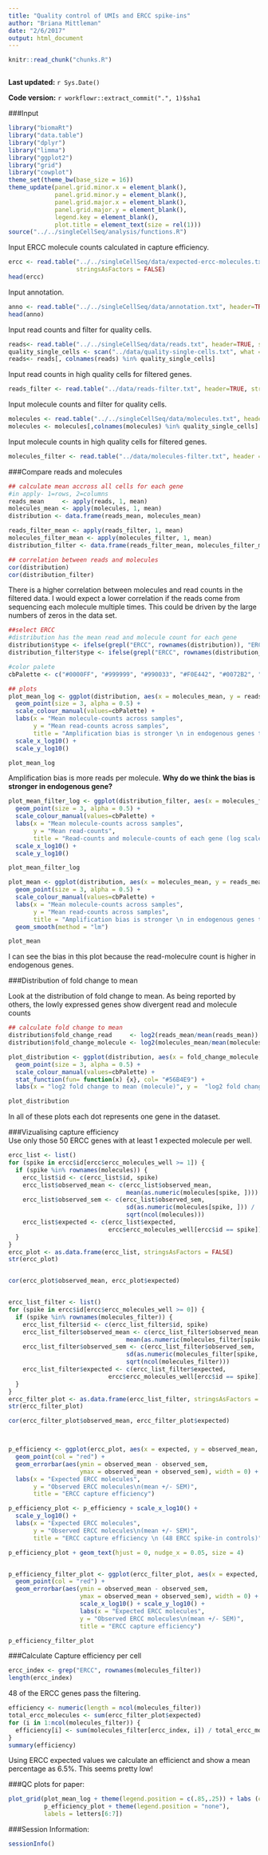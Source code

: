```yaml
---
title: "Quality control of UMIs and ERCC spike-ins"
author: "Briana Mittleman"
date: "2/6/2017"
output: html_document
---
```


```r
knitr::read_chunk("chunks.R")
```

```r
```

**Last updated:** `r Sys.Date()`

**Code version:** `r workflowr::extract_commit(".", 1)$sha1`

###Input
```r
library("biomaRt")
library("data.table")
library("dplyr")
library("limma")
library("ggplot2")
library("grid")
library("cowplot")
theme_set(theme_bw(base_size = 16))
theme_update(panel.grid.minor.x = element_blank(),
             panel.grid.minor.y = element_blank(),
             panel.grid.major.x = element_blank(),
             panel.grid.major.y = element_blank(),
             legend.key = element_blank(),
             plot.title = element_text(size = rel(1)))
source("../../singleCellSeq/analysis/functions.R")
```

Input ERCC molecule counts calculated in capture efficiency.  

```r
ercc <- read.table("../../singleCellSeq/data/expected-ercc-molecules.txt", header = TRUE,
                   stringsAsFactors = FALSE)
head(ercc)
```

Input annotation.  

```r
anno <- read.table("../../singleCellSeq/data/annotation.txt", header=TRUE, stringsAsFactors = FALSE)
head(anno)
```

Input read counts and filter for quality cells.  

```r
reads<- read.table("../../singleCellSeq/data/reads.txt", header=TRUE, stringsAsFactors = FALSE)
quality_single_cells <- scan("../data/quality-single-cells.txt", what = "character")
reads<- reads[, colnames(reads) %in% quality_single_cells]

```
Input read counts in high quality cells for filtered genes.    

```r
reads_filter <- read.table("../data/reads-filter.txt", header=TRUE, stringsAsFactors = FALSE)

```

Input molecule counts and filter for quality cells.  

```r
molecules <- read.table("../../singleCellSeq/data/molecules.txt", header=TRUE, stringsAsFactors = FALSE)
molecules <- molecules[,colnames(molecules) %in% quality_single_cells]
```

Input molecule counts in high quality cells for filtered genes.  

```r
molecules_filter <- read.table("../data/molecules-filter.txt", header = TRUE, stringsAsFactors = FALSE)
```

###Compare reads and molecules  

```r
## calculate mean accross all cells for each gene 
#in apply- 1=rows, 2=columns
reads_mean     <- apply(reads, 1, mean)
molecules_mean <- apply(molecules, 1, mean)
distribution <- data.frame(reads_mean, molecules_mean)

reads_filter_mean <- apply(reads_filter, 1, mean)
molecules_filter_mean <- apply(molecules_filter, 1, mean)
distribution_filter <- data.frame(reads_filter_mean, molecules_filter_mean)

## correlation between reads and molecules
cor(distribution)
cor(distribution_filter)
```
There is a higher correlation between molecules and read counts in the filtered data. I would expect a lower correlation if the reads come from sequencing each molecule multiple times. This could be driven by the large numbers of zeros in the data set. 

```r
##select ERCC
#distribution has the mean read and molecule count for each gene
distribution$type <- ifelse(grepl("ERCC", rownames(distribution)), "ERCC", "gene")
distribution_filter$type <- ifelse(grepl("ERCC", rownames(distribution_filter)), "ERCC", "gene")

#color palete
cbPalette <- c("#0000FF", "#999999", "#990033", "#F0E442", "#0072B2", "#D55E00", "#CC79A7", "#009E73")

## plots
plot_mean_log <- ggplot(distribution, aes(x = molecules_mean, y = reads_mean, col = type)) + 
  geom_point(size = 3, alpha = 0.5) +  
  scale_colour_manual(values=cbPalette) + 
  labs(x = "Mean molecule-counts across samples", 
       y = "Mean read-counts across samples", 
       title = "Amplification bias is stronger \n in endogenous genes than in ERCC spike-ins") + 
  scale_x_log10() + 
  scale_y_log10()

plot_mean_log
```
Amplification bias is more reads per molecule.  **Why do we think the bias is stronger in endogenous gene?**

```r
plot_mean_filter_log <- ggplot(distribution_filter, aes(x = molecules_filter_mean, y = reads_filter_mean, col = type)) + 
  geom_point(size = 3, alpha = 0.5) +  
  scale_colour_manual(values=cbPalette) + 
  labs(x = "Mean molecule-counts across samples", 
       y = "Mean read-counts", 
       title = "Read-counts and molecule-counts of each gene (log scale)") + 
  scale_x_log10() + 
  scale_y_log10()

plot_mean_filter_log
```

```r
plot_mean <- ggplot(distribution, aes(x = molecules_mean, y = reads_mean, col = type)) + 
  geom_point(size = 3, alpha = 0.5) +  
  scale_colour_manual(values=cbPalette) + 
  labs(x = "Mean molecule-counts across samples", 
       y = "Mean read-counts across samples", 
       title = "Amplification bias is stronger \n in endogenous genes than in ERCC spike-ins") +
  geom_smooth(method = "lm")

plot_mean
```

I can see the bias in this plot because the read-moleculre count is higher in endogenous genes.  

###Distribution of fold change to mean  

Look at the distribution of fold change to mean. As being reported by others, the lowly expressed genes show divergent read and molecule counts  

```r
## calculate fold change to mean
distribution$fold_change_read     <- log2(reads_mean/mean(reads_mean))
distribution$fold_change_molecule <- log2(molecules_mean/mean(molecules_mean))

plot_distribution <- ggplot(distribution, aes(x = fold_change_molecule, y = fold_change_read, col = type)) + 
  geom_point(size = 3, alpha = 0.5) + 
  scale_colour_manual(values=cbPalette) + 
  stat_function(fun= function(x) {x}, col= "#56B4E9") + 
  labs(x = "log2 fold change to mean (molecule)", y =  "log2 fold change to mean (reads)")

plot_distribution
```
In all of these plots each dot represents one gene in the dataset.  


###Vizualising capture efficiency  
Use only those 50 ERCC genes with at least 1 expected molecule per well.  

```r
ercc_list <- list()
for (spike in ercc$id[ercc$ercc_molecules_well >= 1]) {
  if (spike %in% rownames(molecules)) {
    ercc_list$id <- c(ercc_list$id, spike)
    ercc_list$observed_mean <- c(ercc_list$observed_mean,
                                 mean(as.numeric(molecules[spike, ])))
    ercc_list$observed_sem <- c(ercc_list$observed_sem,
                                 sd(as.numeric(molecules[spike, ])) /
                                 sqrt(ncol(molecules)))
    ercc_list$expected <- c(ercc_list$expected,
                            ercc$ercc_molecules_well[ercc$id == spike])
  }
}
ercc_plot <- as.data.frame(ercc_list, stringsAsFactors = FALSE)
str(ercc_plot)


cor(ercc_plot$observed_mean, ercc_plot$expected)


ercc_list_filter <- list()
for (spike in ercc$id[ercc$ercc_molecules_well >= 0]) {
  if (spike %in% rownames(molecules_filter)) {
    ercc_list_filter$id <- c(ercc_list_filter$id, spike)
    ercc_list_filter$observed_mean <- c(ercc_list_filter$observed_mean,
                                 mean(as.numeric(molecules_filter[spike, ])))
    ercc_list_filter$observed_sem <- c(ercc_list_filter$observed_sem,
                                 sd(as.numeric(molecules_filter[spike, ])) /
                                 sqrt(ncol(molecules_filter)))
    ercc_list_filter$expected <- c(ercc_list_filter$expected,
                            ercc$ercc_molecules_well[ercc$id == spike])
  }
}
ercc_filter_plot <- as.data.frame(ercc_list_filter, stringsAsFactors = FALSE)
str(ercc_filter_plot)

cor(ercc_filter_plot$observed_mean, ercc_filter_plot$expected)



p_efficiency <- ggplot(ercc_plot, aes(x = expected, y = observed_mean, label = id)) +
  geom_point(col = "red") +
  geom_errorbar(aes(ymin = observed_mean - observed_sem,
                    ymax = observed_mean + observed_sem), width = 0) +
  labs(x = "Expected ERCC molecules",
       y = "Observed ERCC molecules\n(mean +/- SEM)",
       title = "ERCC capture efficiency")

p_efficiency_plot <- p_efficiency + scale_x_log10() +
  scale_y_log10() +
  labs(x = "Expected ERCC molecules",
       y = "Observed ERCC molecules\n(mean +/- SEM)",
       title = "ERCC capture efficiency \n (48 ERCC spike-in controls)")

p_efficiency_plot + geom_text(hjust = 0, nudge_x = 0.05, size = 4)


p_efficiency_filter_plot <- ggplot(ercc_filter_plot, aes(x = expected, y = observed_mean)) +
  geom_point(col = "red") +
  geom_errorbar(aes(ymin = observed_mean - observed_sem,
                    ymax = observed_mean + observed_sem), width = 0) +
                    scale_x_log10() + scale_y_log10() +
                    labs(x = "Expected ERCC molecules",
                    y = "Observed ERCC molecules\n(mean +/- SEM)",
                    title = "ERCC capture efficiency")

p_efficiency_filter_plot
```

###Calculate Capture efficiency per cell  

```r
ercc_index <- grep("ERCC", rownames(molecules_filter))
length(ercc_index)
```
48 of the ERCC genes pass the filtering. 

```r
efficiency <- numeric(length = ncol(molecules_filter))
total_ercc_molecules <- sum(ercc_filter_plot$expected)
for (i in 1:ncol(molecules_filter)) {
  efficiency[i] <- sum(molecules_filter[ercc_index, i]) / total_ercc_molecules
}
summary(efficiency)
```
Using ERCC expected values we calculate an efficienct and show a mean percentage as 6.5%. This seems pretty low! 

###QC plots for paper:  

```r
plot_grid(plot_mean_log + theme(legend.position = c(.85,.25)) + labs (col = ""),
          p_efficiency_plot + theme(legend.position = "none"),
          labels = letters[6:7])
```


###Session Information:  

```r
sessionInfo()
```


